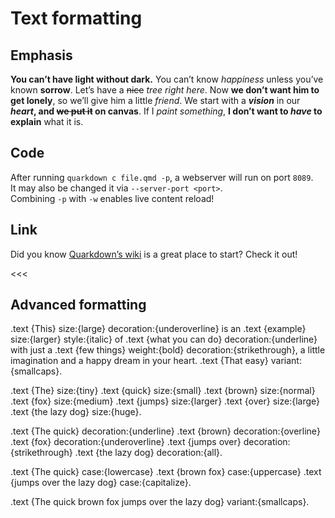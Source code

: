 # Text formatting

## Emphasis

**You can't have light without dark.** You can't know *happiness* unless you've known **sorrow**. Let's have a ~~nice~~ *tree right here*. Now __we don't want him to get lonely__, so we'll give him a little _friend_.
We start with a ***vision*** in our **_heart_, and ~~we put it~~ on canvas**. If I *paint something*, **I don't want to *have* to explain** what it is.

## Code

After running `quarkdown c file.qmd -p`, a webserver will run on port `8089`.  
It may also be changed it via `--server-port <port>`.  
Combining `-p` with `-w` enables live content reload!

## Link

Did you know [Quarkdown's wiki](https://github.com/iamgio/quarkdown/wiki) is a great place to start? Check it out!

<<<

## Advanced formatting

.text {This} size:{large} decoration:{underoverline} is an .text {example} size:{larger} style:{italic} of .text {what you can do} decoration:{underline} with just a .text {few things} weight:{bold} decoration:{strikethrough}, a little imagination and a happy dream in your heart. .text {That easy} variant:{smallcaps}.

.text {The} size:{tiny} .text {quick} size:{small} .text {brown} size:{normal} .text {fox} size:{medium} .text {jumps} size:{larger} .text {over} size:{large} .text {the lazy dog} size:{huge}.

.text {The quick} decoration:{underline} .text {brown} decoration:{overline} .text {fox} decoration:{underoverline} .text {jumps over} decoration:{strikethrough} .text {the lazy dog} decoration:{all}.

.text {The quick} case:{lowercase} .text {brown fox} case:{uppercase} .text {jumps over the lazy dog} case:{capitalize}.

.text {The quick brown fox jumps over the lazy dog} variant:{smallcaps}.